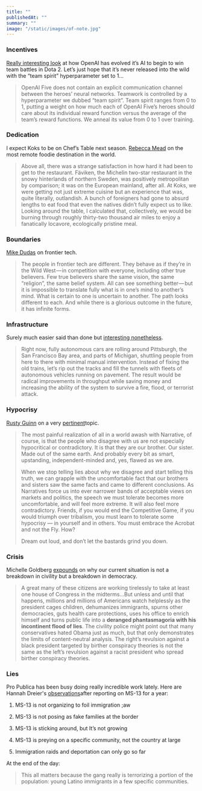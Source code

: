 ```yaml
---
title: ""
publishedAt: ""
summary: ""
image: "/static/images/of-note.jpg"
---
```


### Incentives

[Really interesting look](https://blog.openai.com/openai-five/) at how
OpenAI has evolved it’s AI to begin to win team battles in Dota 2. Let’s
just hope that it’s never released into the wild with the “team spirit”
hyperparameter set to 1…

> OpenAI Five does not contain an explicit communication channel between
> the heroes’ neural networks. Teamwork is controlled by a
> hyperparameter we dubbed “team spirit”. Team spirit ranges from 0 to
> 1, putting a weight on how much each of OpenAI Five’s heroes should
> care about its individual reward function versus the average of the
> team’s reward functions. We anneal its value from 0 to 1 over
> training.

### Dedication

I expect Koks to be on Chef’s Table next season. [Rebecca
Mead](https://www.newyorker.com/magazine/2018/06/18/koks-the-worlds-most-remote-foodie-destination)
on the most remote foodie destination in the world.

> Above all, there was a strange satisfaction in how hard it had been to
> get to the restaurant. Fäviken, the Michelin two-star restaurant in
> the snowy hinterlands of northern Sweden, was positively metropolitan
> by comparison; it was on the European mainland, after all. At Koks, we
> were getting not just extreme cuisine but an experience that was,
> quite literally, outlandish. A bunch of foreigners had gone to absurd
> lengths to eat food that even the natives didn’t fully expect us to
> like. Looking around the table, I calculated that, collectively, we
> would be burning through roughly thirty-two thousand air miles to
> enjoy a fanatically locavore, ecologically pristine meal.

### Boundaries

[Mike
Dudas](https://medium.com/@mdudas/frontier-tech-and-blockchain-crypto-b3073b287c2e)
on frontier tech.

> The people in frontier tech are different. They behave as if they’re
> in the Wild West — in competition with everyone, including other true
> believers. Few true believers share the same vision, the same
> “religion”, the same belief system. All can see something better — but
> it is impossible to translate fully what is in one’s mind to another’s
> mind. What is certain to one is uncertain to another. The path looks
> different to each. And while there is a glorious outcome in the
> future, it has infinite forms.

### Infrastructure

Surely much easier said than done but [interesting
nonetheless](https://www.theatlantic.com/amp/article/562472/).

> Right now, fully autonomous cars are rolling around Pittsburgh, the
> San Francisco Bay area, and parts of Michigan, shuttling people from
> here to there with minimal manual intervention. Instead of fixing the
> old trains, let’s rip out the tracks and fill the tunnels with fleets
> of autonomous vehicles running on pavement. The result would be
> radical improvements in throughput while saving money and increasing
> the ability of the system to survive a fire, flood, or terrorist
> attack.

### Hypocrisy

[Rusty Guinn](http://www.epsilontheory.com/the-acrobat-and-the-fly/) on
a very
[pertinent](https://www.vox.com/2018/6/27/17511048/mitch-mcconnell-supreme-court-anthony-kennedy-retirement)topic.

> The most painful realization of all in a world awash with Narrative,
> of course, is that the people who disagree with us are not especially
> hypocritical or contradictory. It is that they are our brother. Our
> sister. Made out of the same earth. And probably every bit as smart,
> upstanding, independent-minded and, yes, flawed as we are.
>
> When we stop telling lies about why we disagree and start telling this
> truth, we can grapple with the uncomfortable fact that our brothers
> and sisters saw the same facts and came to different conclusions. As
> Narratives force us into ever narrower bands of acceptable views on
> markets and politics, the speech we must tolerate becomes more
> uncomfortable, and will feel more extreme. It will also feel more
> contradictory. Friends, if you would end the Competitive Game, if you
> would triumph over tribalism, you must learn to tolerate some
> hypocrisy — in yourself and in others. You must embrace the Acrobat
> and not the Fly. How?
>
> Dream out loud, and don’t let the bastards grind you down.

### Crisis

Michelle Goldberg
[expounds](https://www.nytimes.com/2018/06/25/opinion/trump-sarah-huckabee-sanders-restaurant-civility.html)
on why our current situation is not a breakdown in civility but a
breakdown in democracy.

> A great many of these citizens are working tirelessly to take at least
> one house of Congress in the midterms...But unless and until that
> happens, millions and millions of Americans watch helplessly as the
> president cages children, dehumanizes immigrants, spurns other
> democracies, guts health care protections, uses his office to enrich
> himself and turns public life into a **deranged phantasmagoria with
> his incontinent flood of lies**. The civility police might point out
> that many conservatives hated Obama just as much, but that only
> demonstrates the limits of content-neutral analysis. The right’s
> revulsion against a black president targeted by birther conspiracy
> theories is not the same as the left’s revulsion against a racist
> president who spread birther conspiracy theories.

### Lies

Pro Publica has been busy doing really incredible work lately. Here are
Hannah Dreier's
[observations](https://www.propublica.org/article/ms-13-immigration-facts-what-trump-administration-gets-wrong)after
reporting on MS-13 for a year:

1.  MS-13 is not organizing to foil immigration ;aw

2.  MS-13 is not posing as fake families at the border

3.  MS-13 is sticking around, but It’s not growing

4.  MS-13 is preying on a specific community, not the country at large

5.  Immigration raids and deportation can only go so far

At the end of the day:

> This all matters because the gang really is terrorizing a portion of
> the population: young Latino immigrants in a few specific communities.
